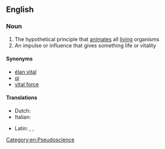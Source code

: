 ==English==

===Noun===
{{wikipedia}}
{{en-noun|head=[[life]] [[force]]|-}}

# The hypothetical principle that [[animate]]s all [[living]] organisms
# An impulse or influence that gives something life or vitality

====Synonyms====
* [[élan vital]]
* [[qi]]
* [[vital force]]

====Translations====
{{trans-top|life force}}
* Dutch: {{t+|nl|levenskracht|f}}
* Italian: {{t|it|archeo|m}}
{{trans-mid}}
* Latin: {{t|la|animo}}, {{t+|la|anima}}, {{t+|la|animus}}
{{trans-bottom}}

[[Category:en:Pseudoscience]]